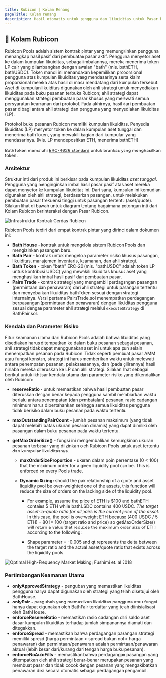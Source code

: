 ```yaml
---
title: Rubicon | Kolam Renang
pageTitle: Kolam renang
description: Hasil otomatis untuk pengguna dan likuiditas untuk Pasar Rubicon
---
```


## 🌊 Kolam Rubicon

Rubicon Pools adalah sistem kontrak pintar yang memungkinkan pengguna menangkap hasil pasif dari pembuatan pasar aktif. Pengguna menyetor aset ke dalam kumpulan likuiditas, sebagai imbalannya, mereka menerima token LP cair yang dilambangkan dengan awalan "bath" (mis. bathETH, bathUSDC). Token mandi ini menandakan kepemilikan proporsional pengguna atas kumpulan likuiditas yang mendasarinya serta klaim proporsional mereka atas hasil di masa mendatang dari kumpulan tersebut. Aset di kumpulan likuiditas digunakan oleh ahli strategi untuk menyediakan likuiditas pada buku pesanan terbuka Rubicon; ahli strategi dapat menggunakan strategi pembuatan pasar khusus yang melewati semua persyaratan keamanan dari protokol. Pada akhirnya, hasil dari pembuatan pasar dibagi antara ahli strategi dan pengguna yang menyediakan likuiditas (LP).

Protokol buku pesanan Rubicon memiliki kumpulan likuiditas. Penyedia likuiditas (LP) menyetor token ke dalam kumpulan aset tunggal dan menerima bathToken, yang mewakili bagian dari kumpulan yang mendasarinya. (Mis. LP mendepositkan ETH, menerima bathETH)\
\
BathToken mematuhi [ERC-4626 standard](https://ethereum.org/en/developers/docs/standards/tokens/erc-4626/) untuk brankas yang menghasilkan token.

### Arsitektur

Struktur inti dari produk ini berkisar pada kumpulan likuiditas _aset tunggal_. Pengguna yang menginginkan imbal hasil pasar pasif atas aset mereka dapat menyetor ke kumpulan likuiditas ini. Dari sana, kumpulan ini kemudian digunakan oleh ahli strategi, berdasarkan pasangan, untuk melakukan pembuatan pasar frekuensi tinggi untuk pasangan tertentu (aset/quote). Silakan lihat di bawah untuk diagram tentang bagaimana potongan inti dari Kolam Rubicon berinteraksi dengan Pasar Rubicon.

![Infrastruktur Kontrak Cerdas Rubicon](</assets/image(83).png>)

Rubicon Pools terdiri dari empat kontrak pintar yang dirinci dalam dokumen ini:

- **Bath House** - kontrak untuk mengelola sistem Rubicon Pools dan mengizinkan pasangan baru.
- **Bath Pair** - kontrak untuk mengelola parameter risiko khusus pasangan, likuiditas, manajemen inventaris, keamanan, dan ahli strategi.
- **Bath Token** - token "bath" ERC-20 (mis. "bathUSDC" adalah token LP untuk kontribusi USDC) yang mewakili likuiditas khusus aset yang menghasilkan imbal hasil pasif dari pembuatan pasar.
- **Pairs Trade** - kontrak strategi yang mengambil perdagangan pasangan (permintaan dan penawaran) dari ahli strategi untuk pasangan tertentu dan menyebarkan likuiditas bathToken sesuai dengan strategi internalnya. Versi pertama PairsTrade.sol menempatkan perdagangan berpasangan (permintaan dan penawaran) dengan likuiditas pengguna sesuai dengan parameter ahli strategi melalui `executeStrategy` di BathPair.sol.

### Kendala dan Parameter Risiko

Fitur keamanan utama dari Rubicon Pools adalah bahwa likuiditas yang disediakan harus ditempatkan ke dalam buku pesanan sebagai pesanan, ahli strategi tidak dapat menggunakan aset ini untuk apa pun selain menempatkan pesanan pada Rubicon. Tidak seperti pembuat pasar AMM atau fungsi konstan, strategi ini harus memberikan waktu untuk melewati antara penempatan pesanan, pelaksanaannya, dan (pada gilirannya) hasil nirlaba mereka diteruskan ke LP dan ahli strategi. Silakan lihat sebagai berikut untuk ikhtisar kendala utama dan parameter risiko yang dikendalikan oleh Rubicon:

- **reserveRatio** - untuk memastikan bahwa hasil pembuatan pasar diteruskan dengan benar kepada pengguna sambil membiarkan waktu berlalu antara penempatan (dan pembatalan) pesanan, rasio cadangan minimum harus dipertahankan sehingga semua likuiditas pengguna tidak berisiko dalam buku pesanan pada waktu tertentu.
- **maxOutstandingPairCount** - jumlah pesanan maksimum (yang tidak dapat melebihi batas ukuran pesanan dinamis) yang dapat dimiliki oleh pasangan dalam buku pesanan pada waktu tertentu.
- **getMaxOrderSize()** - fungsi ini mengembalikan kemungkinan ukuran pesanan terbesar yang diizinkan oleh Rubicon Pools untuk aset tertentu dan kumpulan likuiditasnya.

  - **maxOrderSizeProportion** - ukuran dalam poin persentase (0 < 100) that the maximum order for a given liquidity pool can be. This is enforced on every Pools trade.
  - **Dynamic Sizing:** should the pair relationship of a quote and asset liquidity pool be over-weighted one of the assets, this function will reduce the size of orders on the lacking side of the liquidity pool.

    - For example, assume the price of ETH is $100 and bathETH contains 5 ETH while bathUSDC contains 400 USDC. _The target asset-to-quote ratio for all pairs is the current price of the asset._ In this case, the pool is overweight ETH because (400 USDC / 5 ETH) = 80 != 100 (target ratio and price) so getMaxOrderSize() will return a value that reduces the maximum order size of ETH according to the following:

    - Shape parameter = -0.005 and qt represents the delta between the target ratio and the actual asset/quote ratio that exists across the liquidity pools.

![Optimal High-Frequency Market Making; Fushimi et. al 2018](</assets/image(32).png>)

### Pertimbangan Keamanan Utama

- **onlyApprovedStrategy** - pengubah yang memastikan likuiditas pengguna hanya dapat digunakan oleh strategi yang telah disetujui oleh BathHouse.
- **onlyPair** - pengubah yang memastikan likuiditas pengguna atau fungsi hanya dapat digunakan oleh BathPair terdaftar yang telah diinisialisasi oleh BathHouse.
- **enforceReserveRatio** - memastikan rasio cadangan dari saldo aset dasar kumpulan likuiditas terhadap jumlah simpanannya diamati dan ditegakkan.
- **enforceSpread** - memastikan bahwa perdagangan pasangan strategi memiliki spread (harga permintaan > spread bukan nol > harga penawaran) dan permintaan/penawaran adalah permintaan/penawaran aktual (lebih besar dari/kurang dari tengah harga buku pesanan).
- **enforceNoAutoFills** - memastikan bahwa perdagangan pasangan yang ditempatkan oleh ahli strategi benar-benar merupakan pesanan yang membuat pasar dan tidak cocok dengan pesanan yang mengakibatkan penawaran diisi secara otomatis sebagai perdagangan pengambil.